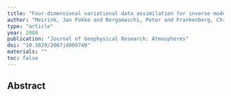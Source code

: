 ```yaml
---
title: "Four-dimensional variational data assimilation for inverse modeling of atmospheric methane emissions: Analysis of SCIAMACHY observations"
author: "Meirink, Jan Fokke and Bergamaschi, Peter and Frankenberg, Christian and d'Amelio, Monica TS and Dlugokencky, Edward J and Gatti, Luciana V and Houweling, Sander and Miller, John B and Rockmann, Thomas and Villani, M Gabriella and others"
type: "article"
year: 2008
publication: "Journal of Geophysical Research: Atmospheres"
doi: "10.1029/2007jd009740"
materials: ""
toc: false
---
```


## Abstract

